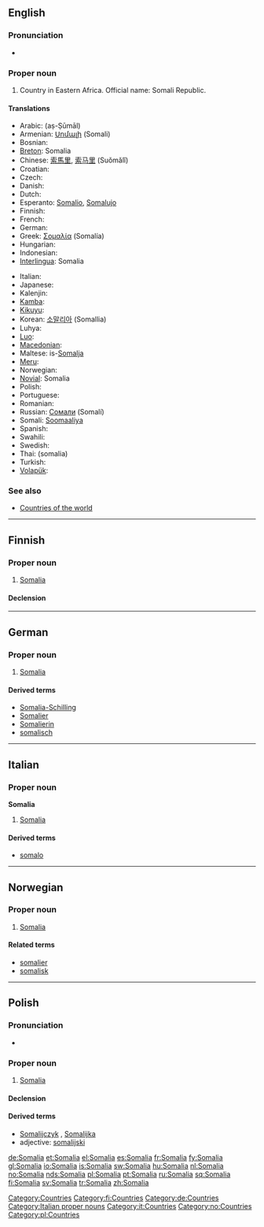 {{also|Somália}}
==English==
{{wikipedia}}

===Pronunciation===
* {{rhymes|ɑːliə}}

===Proper noun===
{{en-proper noun}}

# Country in Eastern Africa. Official name: Somali Republic.

====Translations====
{{trans-top|country in Eastern Africa}}
* Arabic: {{Arab|[[الصومال‎]]}} (aṣ-Ṣūmāl)
* Armenian: [[Սոմալի]] (Somali)
* Bosnian: {{t-|bs|Somalija|f}}
* [[Breton]]: Somalia
* Chinese: [[索馬里]], [[索马里]] (Suǒmǎlǐ)
* Croatian: {{t-|hr|Somalija|f}}
* Czech: {{t-|cs|Somálsko|n}}
* Danish: {{t-|da|Somalia}}
* Dutch: {{t+|nl|Somalië}}
* Esperanto: [[Somalio]], [[Somalujo]]
* Finnish: {{t+|fi|Somalia}}
* French: {{t+|fr|Somalie|f}}
* German: {{t+|de|Somalia}}
* Greek: [[Σομαλία]] (Somalía) {{f}}
* Hungarian: {{t+|hu|Szomália}}
* Indonesian: {{t-|id|Somalia|xs=Indonesian}}
* [[Interlingua]]: Somalia
{{trans-mid}}
* Italian: {{t-|it|Somalia|f}}
* Japanese: {{t+|ja|ソマリア|tr=Somaria|sc=Jpan}}
* Kalenjin: {{tø|kln|Somalia}}
* [[Kamba]]: {{tø|kam|Somalia}}
* [[Kikuyu]]: {{tø|ki|Somalia}}
* Korean: [[소말리아]] (Somallia)
* Luhya: {{tø|luy|Somalia}}
* [[Luo]]: {{tø|luo|Somalia}}
* [[Macedonian]]: {{t|mk|Сомалија|f|tr=Somálija|sc=Cyrl|xs=Macedonian}}
* Maltese: is-[[Somalja]]
* [[Meru]]: {{tø|mer|Somalia}}
* Norwegian: {{t+|no|Somalia}}
* [[Novial]]: Somalia
* Polish: {{t+|pl|Somalia|f}}
* Portuguese: {{t+|pt|Somália}}
* Romanian: {{t-|ro|Somalia|f}}
* Russian: [[Сомали]] (Somalí) {{m}} {{indeclinable}}
* Somali: [[Soomaaliya]]
* Spanish: {{t+|es|Somalia|f}}
* Swahili: {{t+|sw|Somalia|xs=Swahili}}
* Swedish: {{t+|sv|Somalia}}
* Thai: {{Thai|[[โซมาเลีย]]}} (somalia)
* Turkish: {{t+|tr|Somali}}
* [[Volapük]]: {{t+|vo|Somalän|xs=Volapük}}
{{trans-bottom}}

===See also===
* [[Appendix:Countries of the world|Countries of the world]]

[[Category:Countries]]

----

==Finnish==
{{wikipedia|lang=fi}}

===Proper noun===
{{infl|fi|proper noun}}

# [[#English|Somalia]]

====Declension====
{{fi-decl-kulkija|Somali|np=1}}

[[Category:fi:Countries]]

----

==German==
{{wikipedia|lang=de}}

===Proper noun===
{{infl|de|proper noun|g=n}}

# [[#English|Somalia]]

====Derived terms====
* [[Somalia-Schilling]]
* [[Somalier]]
* [[Somalierin]]
* [[somalisch]]

[[Category:de:Countries]]

----

==Italian==
{{wikipedia|lang=it}}

===Proper noun===
'''Somalia''' {{f}}

# [[#English|Somalia]]

====Derived terms====
* [[somalo]]

[[Category:Italian proper nouns]]
[[Category:it:Countries]]

----

==Norwegian==

===Proper noun===
{{infl|no|proper noun}}

# [[#English|Somalia]]

====Related terms====
* [[somalier]]
* [[somalisk]]

[[Category:no:Countries]]

----

==Polish==

===Pronunciation===
* {{IPA|/sɔˈmalja/|lang=pl}}

===Proper noun===
{{infl|pl|proper noun|g=f}}

# [[#English|Somalia]]

====Declension====
{{pl-decl-noun-sing
|Somalia
|Somalii
|Somalii
|Somalię
|Somalią
|Somalii
|Somalio
}}

====Derived terms====
* [[Somalijczyk]] {{m}}, [[Somalijka]] {{f}}
* adjective: [[somalijski]]

[[Category:pl:Countries]]

[[de:Somalia]]
[[et:Somalia]]
[[el:Somalia]]
[[es:Somalia]]
[[fr:Somalia]]
[[fy:Somalia]]
[[gl:Somalia]]
[[io:Somalia]]
[[is:Somalia]]
[[sw:Somalia]]
[[hu:Somalia]]
[[nl:Somalia]]
[[no:Somalia]]
[[nds:Somalia]]
[[pl:Somalia]]
[[pt:Somalia]]
[[ru:Somalia]]
[[sq:Somalia]]
[[fi:Somalia]]
[[sv:Somalia]]
[[tr:Somalia]]
[[zh:Somalia]]